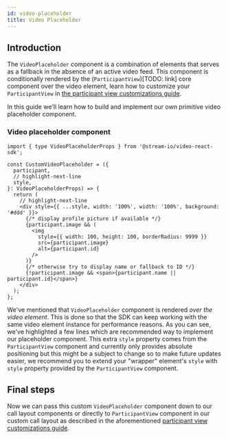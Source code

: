 ```yaml
---
id: video-placeholder
title: Video Placeholder
---
```


## Introduction

The `VideoPlaceholder` component is a combination of elements that serves as a fallback in the absence of an active video feed. This component is conditionally rendered by the (`ParticipantView`)[TODO: link] core component over the video element, learn how to customize your `ParticipantView` in [the participant view customizations guide](./14-participant-view-customization.mdx).

In this guide we'll learn how to build and implement our own primitive video placeholder component.

### Video placeholder component

```tsx
import { type VideoPlaceholderProps } from '@stream-io/video-react-sdk';

const CustomVideoPlaceholder = ({
  participant,
  // highlight-next-line
  style,
}: VideoPlaceholderProps) => {
  return (
    // highlight-next-line
    <div style={{ ...style, width: '100%', width: '100%', background: '#ddd' }}>
      {/* display profile picture if available */}
      {participant.image && (
        <img
          style={{ width: 100, height: 100, borderRadius: 9999 }}
          src={participant.image}
          alt={participant.id}
        />
      )}
      {/* otherwise try to display name or fallback to ID */}
      {!participant.image && <span>{participant.name || participant.id}</span>}
    </div>
  );
};
```

We've mentioned that `VideoPlaceholder` component is rendered _over the video element_. This is done so that the SDK can keep working with the same video element instance for performance reasons. As you can see, we've highlighted a few lines which are recommended way to implement our placeholder component. This extra `style` property comes from the `ParticipantView` component and currently only provides absolute positioning but this might be a subject to change so to make future updates easier, we recommend you to extend your "wrapper" element's `style` with `style` property provided by the `ParticipantView` component.

## Final steps

Now we can pass this custom `VideoPlaceholder` component down to our call layout components or directly to `ParticipantView` component in our custom call layout as described in the aforementioned [participant view customizations guide](./14-participant-view-customization.mdx).
